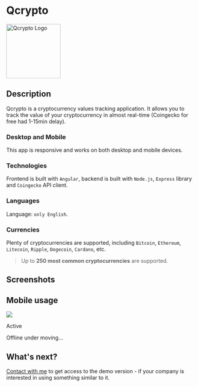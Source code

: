 <style jsx global>{`
    .text-muted {color: #999;}
    .text-center {text-align: center;}
    .mt-5 {margin-top: 1.5rem;}
    .border-img {
        border: 10px solid #333;
        border-radius: 20px;
    }
`}</style>


# Qcrypto

<div className="flex items-center justify-center">
    <img src="/logos/qwallet.png" width="144" className="rounded-lg" alt="Qcrypto Logo" />
</div>

## Description

Qcrypto is a cryptocurrency values tracking application. It allows you to track the value of your cryptocurrency in almost real-time (Coingecko for free had 1-15min delay).

### Desktop and Mobile

This app is responsive and works on both desktop and mobile devices.

### Technologies

Frontend is built with `Angular`, backend is built with `Node.js`, `Express` library and `Coingecko` API client.

### Languages

Language: `only English`.

### Currencies

Plenty of cryptocurrencies are supported, including `Bitcoin`, `Ethereum`, `Litecoin`, `Ripple`, `Dogecoin`, `Cardano`, etc.

> Up to **250 most common cryptocurrencies** are supported.

## Screenshots

<h2 className=" mt-10 text-center">Mobile usage</h2>

<img src="/portfolio/qcrypto/qcrypto.png" className="border-img mt-5 mx-auto shadow-lg" />

<div className="mt-5 flex flex-col items-end">
    <p className="text-sm leading-6 text-gray-500">Active</p>
    <div className="mt-1 flex items-center gap-x-1.5">
        <div className="flex-none rounded-full bg-orange-500/20 p-1">
            <div className="h-1.5 w-1.5 rounded-full bg-orange-500"></div>
        </div>
        <p className="text-xs leading-5 text-gray-500">Offline under moving...</p>
    </div>
</div>

## What's next?

[Contact with me](/contact) to get access to the demo version - if your company is interested in using something similar to it.

